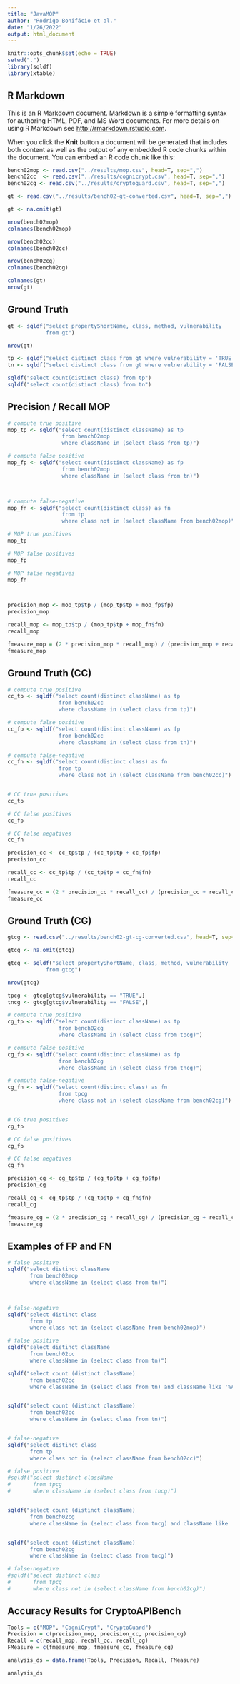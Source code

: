 ```yaml
---
title: "JavaMOP"
author: "Rodrigo Bonifácio et al."
date: "1/26/2022"
output: html_document
---
```


```r
knitr::opts_chunk$set(echo = TRUE)
setwd(".")
library(sqldf)
library(xtable)
```

## R Markdown

This is an R Markdown document. Markdown is a simple formatting syntax for authoring HTML, PDF, and MS Word documents. For more details on using R Markdown see <http://rmarkdown.rstudio.com>.

When you click the **Knit** button a document will be generated that includes both content as well as the output of any embedded R code chunks within the document. You can embed an R code chunk like this:

```r
bench02mop <- read.csv("../results/mop.csv", head=T, sep=",")
bench02cc  <- read.csv("../results/cognicrypt.csv", head=T, sep=",")
bench02cg <- read.csv("../results/cryptoguard.csv", head=T, sep=",")

gt <- read.csv("../results/bench02-gt-converted.csv", head=T, sep=",")

gt <- na.omit(gt)

nrow(bench02mop)
colnames(bench02mop)

nrow(bench02cc)
colnames(bench02cc)

nrow(bench02cg)
colnames(bench02cg)

colnames(gt)
nrow(gt)
```



## Ground Truth

```r
gt <- sqldf("select propertyShortName, class, method, vulnerability 
            from gt")

nrow(gt)

tp <- sqldf("select distinct class from gt where vulnerability = 'TRUE'")
tn <- sqldf("select distinct class from gt where vulnerability = 'FALSE'")

sqldf("select count(distinct class) from tp")
sqldf("select count(distinct class) from tn")
```

## Precision / Recall MOP

```r
# compute true positive 
mop_tp <- sqldf("select count(distinct className) as tp
                 from bench02mop 
                 where className in (select class from tp)")

# compute false positive 
mop_fp <- sqldf("select count(distinct className) as fp
                 from bench02mop 
                 where className in (select class from tn)")



# compute false-negative  
mop_fn <- sqldf("select count(distinct class) as fn
                 from tp 
                 where class not in (select className from bench02mop)")

# MOP true positives
mop_tp

# MOP false positives
mop_fp

# MOP false negatives
mop_fn



precision_mop <- mop_tp$tp / (mop_tp$tp + mop_fp$fp)
precision_mop

recall_mop <- mop_tp$tp / (mop_tp$tp + mop_fn$fn)
recall_mop

fmeasure_mop = (2 * precision_mop * recall_mop) / (precision_mop + recall_mop)
fmeasure_mop
```


## Ground Truth (CC)

```r
# compute true positive 
cc_tp <- sqldf("select count(distinct className) as tp
                from bench02cc
                where className in (select class from tp)")

# compute false positive 
cc_fp <- sqldf("select count(distinct className) as fp
                from bench02cc
                where className in (select class from tn)")

# compute false-negative  
cc_fn <- sqldf("select count(distinct class) as fn
                from tp 
                where class not in (select className from bench02cc)")


# CC true positives
cc_tp

# CC false positives
cc_fp

# CC false negatives
cc_fn

precision_cc <- cc_tp$tp / (cc_tp$tp + cc_fp$fp)
precision_cc

recall_cc <- cc_tp$tp / (cc_tp$tp + cc_fn$fn)
recall_cc

fmeasure_cc = (2 * precision_cc * recall_cc) / (precision_cc + recall_cc)
fmeasure_cc
```

## Ground Truth (CG)

```r

gtcg <- read.csv("../results/bench02-gt-cg-converted.csv", head=T, sep=",")

gtcg <- na.omit(gtcg)

gtcg <- sqldf("select propertyShortName, class, method, vulnerability 
            from gtcg")

nrow(gtcg)

tpcg <- gtcg[gtcg$vulnerability == "TRUE",]
tncg <- gtcg[gtcg$vulnerability == "FALSE",]

# compute true positive 
cg_tp <- sqldf("select count(distinct className) as tp
                from bench02cg
                where className in (select class from tpcg)")

# compute false positive 
cg_fp <- sqldf("select count(distinct className) as fp
                from bench02cg
                where className in (select class from tncg)")

# compute false-negative  
cg_fn <- sqldf("select count(distinct class) as fn
                from tpcg 
                where class not in (select className from bench02cg)")


# CG true positives
cg_tp

# CC false positives
cg_fp

# CC false negatives
cg_fn

precision_cg <- cg_tp$tp / (cg_tp$tp + cg_fp$fp)
precision_cg

recall_cg <- cg_tp$tp / (cg_tp$tp + cg_fn$fn)
recall_cg

fmeasure_cg = (2 * precision_cg * recall_cg) / (precision_cg + recall_cg)
fmeasure_cg
```

## Examples of FP and FN 

```r
# false positive 
sqldf("select distinct className
       from bench02mop 
       where className in (select class from tn)")



# false-negative  
sqldf("select distinct class
       from tp 
       where class not in (select className from bench02mop)")
```


```r
# false positive 
sqldf("select distinct className
       from bench02cc
       where className in (select class from tn)")

sqldf("select count (distinct className)
       from bench02cc
       where className in (select class from tn) and className like '%ABPS%'")


sqldf("select count (distinct className)
       from bench02cc
       where className in (select class from tn)")


# false-negative  
sqldf("select distinct class
       from tp
       where class not in (select className from bench02cc)")
```



```r
# false positive 
#sqldf("select distinct className
#       from tpcg
#       where className in (select class from tncg)")


sqldf("select count (distinct className)
       from bench02cg
       where className in (select class from tncg) and className like '%ABPS%'")


sqldf("select count (distinct className)
       from bench02cg
       where className in (select class from tncg)")

# false-negative  
#sqldf("select distinct class
#       from tpcg 
#       where class not in (select className from bench02cg)")
```

## Accuracy Results for CryptoAPIBench
```r

Tools = c("MOP", "CogniCrypt", "CryptoGuard")
Precision = c(precision_mop, precision_cc, precision_cg)
Recall = c(recall_mop, recall_cc, recall_cg)
FMeasure = c(fmeasure_mop, fmeasure_cc, fmeasure_cg)

analysis_ds = data.frame(Tools, Precision, Recall, FMeasure)

analysis_ds

```